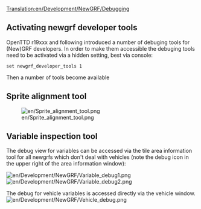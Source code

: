 [[Translation:en/Development/NewGRF/Debugging]]
{{en/Manual/Navigation}}
== Activating newgrf developer tools ==
OpenTTD r19xxx and following introduced a number of debuging tools for (New)GRF developers. In order to make them accessible the debuging tools need to be activated via a hidden setting, best via console:
<pre>
set newgrf_developer_tools 1
</pre>

Then a number of tools become available

== Sprite alignment tool ==
[[File:en/Sprite alignment tool.png]]


== Variable inspection tool ==
The debug view for variables can be accessed via the tile area information tool for all newgrfs which don't deal with vehicles (note the debug icon in the upper right of the area information window):

[[File:en/Development/NewGRF/Variable debug1.png]]
[[File:en/Development/NewGRF/Variable debug2.png]]


The debug for vehicle variables is accessed directly via the vehicle window.
[[File:en/Development/NewGRF/Vehicle debug.png]]